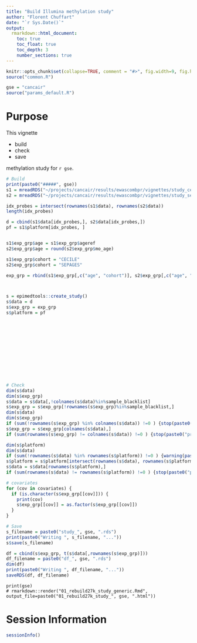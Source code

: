 ```yaml
---
title: "Build Illumina methylation study"
author: "Florent Chuffart"
date: "`r Sys.Date()`"
output: 
  rmarkdown::html_document:
    toc: true
    toc_float: true
    toc_depth: 3
    number_sections: true
---
```



```r
knitr::opts_chunk$set(collapse=TRUE, comment = "#>", fig.width=9, fig.height=6, eval=TRUE, echo=FALSE, results="hide")
source("common.R")
```

```r
gse = "cancair"
source("params_default.R")
```


# Purpose

This vignette 

- build
- check
- save 

methylation study for `r gse`.

```r
# Build
print(paste0("#####", gse))
s1 = mreadRDS("~/projects/cancair/results/ewascombpr/vignettes/study_cecile_meth_full.rds")
s2 = mreadRDS("~/projects/cancair/results/ewascombpr/vignettes/study_sepages_meth_full.rds")

idx_probes = intersect(rownames(s1$data), rownames(s2$data))
length(idx_probes)

d = cbind(s1$data[idx_probes,], s2$data[idx_probes,])
pf = s1$platform[idx_probes, ]


s1$exp_grp$age = s1$exp_grp$ageref
s2$exp_grp$age = round(s2$exp_grp$mo_age)

s1$exp_grp$cohort = "CECILE"
s2$exp_grp$cohort = "SEPAGES"

exp_grp = rbind(s1$exp_grp[,c("age", "cohort")], s2$exp_grp[,c("age", "cohort")])



s = epimedtools::create_study()
s$data = d
s$exp_grp = exp_grp
s$platform = pf













# Check
dim(s$data)
dim(s$exp_grp)
s$data = s$data[,!colnames(s$data)%in%sample_blacklist]
s$exp_grp = s$exp_grp[!rownames(s$exp_grp)%in%sample_blacklist,]
dim(s$data)
dim(s$exp_grp)
if (sum(!rownames(s$exp_grp) %in% colnames(s$data)) !=0 ) {stop(paste0("problem exp_grp names ", gse))}
s$exp_grp = s$exp_grp[colnames(s$data),]
if (sum(rownames(s$exp_grp) != colnames(s$data)) !=0 ) {stop(paste0("problem exp_grp names ", gse))}

dim(s$platform)
dim(s$data)
if (sum(!rownames(s$data) %in% rownames(s$platform)) !=0 ) {warning(paste0("problem pf names ", gse))}
s$platform = s$platform[intersect(rownames(s$data), rownames(s$platform)),]
s$data = s$data[rownames(s$platform),]
if (sum(rownames(s$data) != rownames(s$platform)) !=0 ) {stop(paste0("problem pf names ", gse))}

# covariates
for (cov in covariates) {
  if (is.character(s$exp_grp[[cov]])) {
    print(cov)
    s$exp_grp[[cov]] = as.factor(s$exp_grp[[cov]])
  }
}
```


```r
# Save
s_filename = paste0("study_", gse, ".rds")
print(paste0("Writing ", s_filename, "..."))
s$save(s_filename)

df = cbind(s$exp_grp, t(s$data[,rownames(s$exp_grp)]))
df_filename = paste0("df_", gse, ".rds")
dim(df)
print(paste0("Writing ", df_filename, "..."))
saveRDS(df, df_filename)
```

```
print(gse)
# rmarkdown::render("01_rebuild27k_study_generic.Rmd", output_file=paste0("01_rebuild27k_study_", gse, ".html"))
```

# Session Information

```r
sessionInfo()
```

